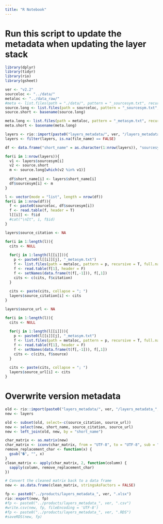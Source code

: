 ```yaml
---
title: "R Notebook"
---
```


# Run this script to update the metadata when updating the layer stack

```r
library(dplyr)
library(tidyr)
library(rio)
library(gsheet)
```

```r
ver <- "v2.2"
sourceloc <- "../data/"
metaloc <- "../data_raw/"
#meta <- list.files(path = "./data/", pattern = "_sourcesym.txt", recursive = T)
source.long <- list.files(path = sourceloc, pattern = "_sourcesym.txt", recursive = T, full.names = T)
source.short <- basename(source.long)

meta.long <- list.files(path = metaloc, pattern = "_metasym.txt", recursive = T, full.names = T)
meta.short <- basename(meta.long)

layers <- rio::import(paste0("layers_metadata/", ver, "/layers_metadata_", ver, ".xlsx"))
layers <- filter(layers, is.na(file_name) == FALSE)
```

```r
df <- data.frame("short_name" = as.character(1:nrow(layers)), "sourcesym" = NA)

for(i in 1:nrow(layers)){
  v1 <- layers$sourcesym[i]
  v2 <- source.short
  m <- source.long[which(v2 %in% v1)]
  
  df$short_name[i] <- layers$short_name[i]
  df$sourcesym[i] <- m
}
```

```r
l <- vector(mode = "list", length = nrow(df))
for(i in 1:nrow(df)){
  f <- paste0(sourceloc, df$sourcesym[i])
  f <- read.table(f, header = T)
  l[[i]] <- f$id
  #cat("\nIt", i, f$id)
}

```

```r
layers$source_citation <- NA

for(i in 1:length(l)){
  cits <- NULL
  
  for(j in 1:length(l[[i]])){
    p <- paste0(l[[i]][j], "_metasym.txt")
    f <- list.files(path = metaloc, pattern = p, recursive = T, full.names = T)
    f <- read.table(f[1], header = F)
    f <- setNames(data.frame(t(f[,-1])), f[,1])
    cits <- c(cits, f$citation)
  }
  
  cits <- paste(cits, collapse = "; ")
  layers$source_citation[i] <- cits
}
```

```r
layers$source_url <- NA

for(i in 1:length(l)){
  cits <- NULL
  
  for(j in 1:length(l[[i]])){
    p <- paste0(l[[i]][j], "_metasym.txt")
    f <- list.files(path = metaloc, pattern = p, recursive = T, full.names = T)
    f <- read.table(f[1], header = F)
    f <- setNames(data.frame(t(f[,-1])), f[,1])
    cits <- c(cits, f$source)
  }
  
  cits <- paste(cits, collapse = "; ")
  layers$source_url[i] <- cits
}
```

# Overwrite version metadata
```r
old <- rio::import(paste0("layers_metadata/", ver, "/layers_metadata_", ver, ".xlsx"))
new <- layers

old <- subset(old, select=-c(source_citation, source_url))
new <- select(new, short_name, source_citation, source_url)
new <- left_join(old, new, by = "short_name")
```

```r
char_matrix <- as.matrix(new)
char_matrix <- iconv(char_matrix, from = "UTF-8", to = "UTF-8", sub = "")
remove_replacement_char <- function(x) {
  gsub("�", "", x)
}
clean_matrix <- apply(char_matrix, 2, function(column) {
  sapply(column, remove_replacement_char)
})

# Convert the cleaned matrix back to a data frame
new <- as.data.frame(clean_matrix, stringsAsFactors = FALSE)

fp <- paste0("../products/layers_metadata_", ver, ".xlsx")
rio::export(new, fp)
#fp <- paste0("../products/layers_metadata_", ver, ".csv")
#write.csv(new, fp, fileEncoding = 'UTF-8')
#fp <- paste0("../products/layers_metadata_", ver, ".RDS")
#saveRDS(new, fp)
```


